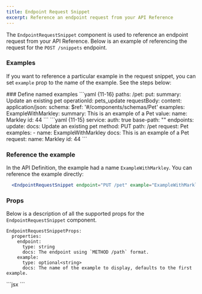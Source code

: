 ```yaml
---
title: Endpoint Request Snippet
excerpt: Reference an endpoint request from your API Reference
---
```


The `EndpointRequestSnippet` component is used to reference an endpoint request from your API Reference. Below is an example of referencing the request for the `POST /snippets` endpoint.

<EndpointRequestSnippet endpoint="POST /snippets" />

### Examples

If you want to reference a particular example in the request snippet, you can set `example` prop
to the name of the example. See the steps below: 

<Steps>
  ### Define named examples
  <AccordionGroup>
    <Accordion title="OpenAPI">
      ```yaml {11-16}
      paths:
        /pet:
          put:
            summary: Update an existing pet 
            operationId: pets_update
            requestBody: 
              content:
                application/json:
                  schema:
                    $ref: '#/components/schemas/Pet'
                  examples:
                    ExampleWithMarkley:
                      summary: This is an example of a Pet
                      value: 
                        name: Markley
                        id: 44
      ```
    </Accordion>
    <Accordion title="Fern Definition">
    ```yaml {11-15}
    service:
      auth: true
      base-path: ""
      endpoints:
        update:
          docs: Update an existing pet 
          method: PUT
          path: /pet
          request: Pet
          examples:
            - name: ExampleWithMarkley
              docs: This is an example of a Pet
              request:
                name: Markley
                id: 44
    ```
    </Accordion>
  </AccordionGroup>

  ### Reference the example

  In the API Definition, the example had a name `ExampleWithMarkley`. You can reference
  the example directly: 

  ```jsx
    <EndpointRequestSnippet endpoint="PUT /pet" example="ExampleWithMarkley"/>
  ```
</Steps>

### Props

Below is a description of all the supported props for the `EndpointRequestSnippet` component. 

```fern
EndpointRequestSnippetProps:
  properties:
    endpoint:
      type: string
      docs: The endpoint using `METHOD /path` format.
    example:
      type: optional<string>
      docs: The name of the example to display, defaults to the first example.
```

<Aside>

<CodeBlock title="Markdown">
  ```jsx
  <EndpointRequestSnippet endpoint="POST /snippets" />
  ```
</CodeBlock>

</Aside>
